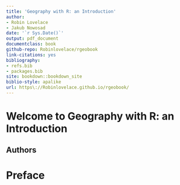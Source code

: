 ```yaml
--- 
title: 'Geography with R: an Introduction'
author:
- Robin Lovelace
- Jakub Nowosad
date: '`r Sys.Date()`'
output: pdf_document
documentclass: book
github-repo: Robinlovelace/rgeobook
link-citations: yes
bibliography:
- refs.bib
- packages.bib
site: bookdown::bookdown_site
biblio-style: apalike
url: https\://Robinlovelace.github.io/rgeobook/
---
```


# Welcome to Geography with R: an Introduction {-}

## Authors {-}

# Preface {-}

